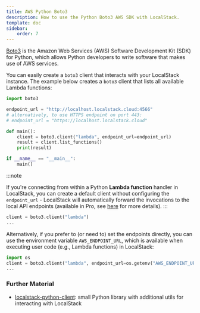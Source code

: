 ```yaml
---
title: AWS Python Boto3
description: How to use the Python Boto3 AWS SDK with LocalStack.
template: doc
sidebar:
    order: 7
---
```


[Boto3](https://github.com/boto/boto3) is the Amazon Web Services (AWS) Software Development Kit (SDK) for Python, which allows Python developers to write software that makes use of AWS services.

You can easily create a `boto3` client that interacts with your LocalStack instance.
The example below creates a `boto3` client that lists all available Lambda functions:

```python
import boto3

endpoint_url = "http://localhost.localstack.cloud:4566"
# alternatively, to use HTTPS endpoint on port 443:
# endpoint_url = "https://localhost.localstack.cloud"

def main():
    client = boto3.client("lambda", endpoint_url=endpoint_url)
    result = client.list_functions()
    print(result)

if __name__ == "__main__":
    main()
```

:::note

If you're connecting from within a Python **Lambda function** handler in LocalStack, you can create a default client without configuring the `endpoint_url` - LocalStack will automatically forward the invocations to the local API endpoints (available in Pro, see [here](/aws/tooling/transparent-endpoint-injection) for more details).
:::

```python
client = boto3.client("lambda")
...
```

Alternatively, if you prefer to (or need to) set the endpoints directly, you can use the environment variable `AWS_ENDPOINT_URL`,  which is available when executing user code (e.g., Lambda functions) in LocalStack:

```python
import os
client = boto3.client("lambda", endpoint_url=os.getenv("AWS_ENDPOINT_URL"))
...
```

### Further Material

* [localstack-python-client](https://github.com/localstack/localstack-python-client): small Python library with additional utils for interacting with LocalStack